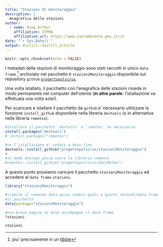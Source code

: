 ```yaml
---
title: "Stazioni di monitoraggio"
description: |
  Anagrafica delle stazioni
author:
  - name: King Arthur 
    affiliation: ISPRA
    affiliation_url: https://www.isprambiente.gov.it/it
date: "`r Sys.Date()`"
output: distill::distill_article
---
```


```r
knitr::opts_chunk$set(echo = FALSE)
```


I metadati delle stazioni di monitoraggio sono stati raccolti in unico `data frame` ^[piu' precisamente in un [tibble](https://cran.r-project.org/web/packages/tibble/vignettes/tibble.html)] archiviato nel pacchetto `R` `stazioniMonitoraggio` disponibile sul repository `github` [`progettopulvirus`](https://github.com/progettopulvirus/stazioniMonitoraggio). 

Una volta istallato, il pacchetto con l'anagrafica delle stazioni risiede in modo permanente nel computer dell'utente (**in altre parole**: l'istallazione va effettuata una volta sola!).

Per scaricare e istallare il pacchetto da `github` e' necessario utilizzare la funzione `install_github` disponibile nella libreria `devtools` (o in alternativa nella libreria `remotes`). 

```r
#Istallare il pacchetto `devtools` o `remotes` se necessario
install.packages("devtools")
# install.packages("remotes")

#se l'istallazione e' andata a buon fine
devtools::install_github("progettopulvirus/stazioniMonitoraggio")
#
#in modo analogo posso usare la libreria remotes
#remotes::install_github("progettopulvirus/datiMeteo")
```

A questo punto possiamo caricare il pacchetto `stazioniMonitoraggio` ed accedere al `data frame` `stazioni`.

```r
library("stazioniMonitoraggio")

#tramite il comando data posso vedere quali e quanti dataset/data frame fornisce
#il pacchetto
data(package="stazioniMonitoraggio")

#una breve pagina di help accompagna il data frame
?stazioni

stazioni
```
